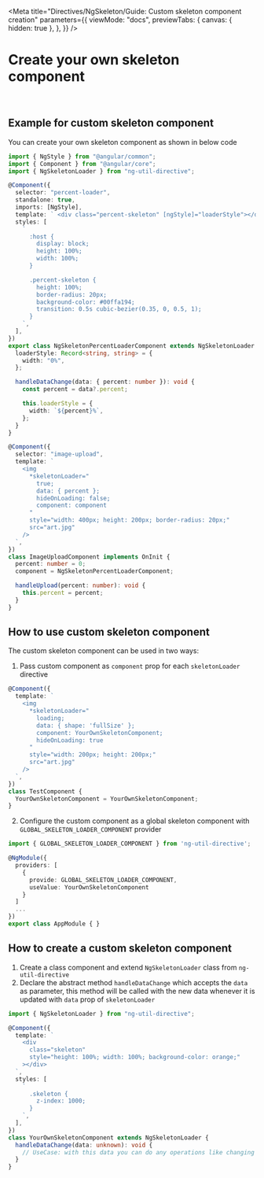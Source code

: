 
<Meta
  title="Directives/NgSkeleton/Guide: Custom skeleton component creation"
  parameters={{
    viewMode: "docs",
    previewTabs: {
      canvas: { hidden: true },
    },
  }}
/>

# Create your own skeleton component

<br />

## Example for custom skeleton component

<Story id="directives-ngskeleton--custom-loader" />

You can create your own skeleton component as shown in below code

```typescript ts
import { NgStyle } from "@angular/common";
import { Component } from "@angular/core";
import { NgSkeletonLoader } from "ng-util-directive";

@Component({
  selector: "percent-loader",
  standalone: true,
  imports: [NgStyle],
  template: ` <div class="percent-skeleton" [ngStyle]="loaderStyle"></div> `,
  styles: [
    `
      :host {
        display: block;
        height: 100%;
        width: 100%;
      }

      .percent-skeleton {
        height: 100%;
        border-radius: 20px;
        background-color: #00ffa194;
        transition: 0.5s cubic-bezier(0.35, 0, 0.5, 1);
      }
    `,
  ],
})
export class NgSkeletonPercentLoaderComponent extends NgSkeletonLoader {
  loaderStyle: Record<string, string> = {
    width: "0%",
  };

  handleDataChange(data: { percent: number }): void {
    const percent = data?.percent;

    this.loaderStyle = {
      width: `${percent}%`,
    };
  }
}
```

```typescript ts
@Component({
  selector: "image-upload",
  template: `
    <img
      *skeletonLoader="
        true;
        data: { percent };
        hideOnLoading: false;
        component: component
      "
      style="width: 400px; height: 200px; border-radius: 20px;"
      src="art.jpg"
    />
  `,
})
class ImageUploadComponent implements OnInit {
  percent: number = 0;
  component = NgSkeletonPercentLoaderComponent;

  handleUpload(percent: number): void {
    this.percent = percent;
  }
}
```

## How to use custom skeleton component

The custom skeleton component can be used in two ways:

1. Pass custom component as `component` prop for each `skeletonLoader` directive

```typescript ts
@Component({
  template: `
    <img
      *skeletonLoader="
        loading;
        data: { shape: 'fullSize' };
        component: YourOwnSkeletonComponent;
        hideOnLoading: true
      "
      style="width: 200px; height: 200px;"
      src="art.jpg"
    />
  `,
})
class TestComponent {
  YourOwnSkeletonComponent = YourOwnSkeletonComponent;
}
```

2. Configure the custom component as a global skeleton component with `GLOBAL_SKELETON_LOADER_COMPONENT` provider

```typescript ts
import { GLOBAL_SKELETON_LOADER_COMPONENT } from 'ng-util-directive';

@NgModule({
  providers: [
    {
      provide: GLOBAL_SKELETON_LOADER_COMPONENT,
      useValue: YourOwnSkeletonComponent
    }
  ]
  ...
})
export class AppModule { }
```

## How to create a custom skeleton component

1. Create a class component and extend `NgSkeletonLoader` class from `ng-util-directive`
1. Declare the abstract method `handleDataChange` which accepts the `data` as parameter, this method will be called with the new data whenever it is updated with `data` prop of `skeletonLoader`

```typescript ts
import { NgSkeletonLoader } from "ng-util-directive";

@Component({
  template: `
    <div
      class="skeleton"
      style="height: 100%; width: 100%; background-color: orange;"
    ></div>
  `,
  styles: [
    `
      .skeleton {
        z-index: 1000;
      }
    `,
  ],
})
class YourOwnSkeletonComponent extends NgSkeletonLoader {
  handleDataChange(data: unknown): void {
    // UseCase: with this data you can do any operations like changing the template styles
  }
}
```
